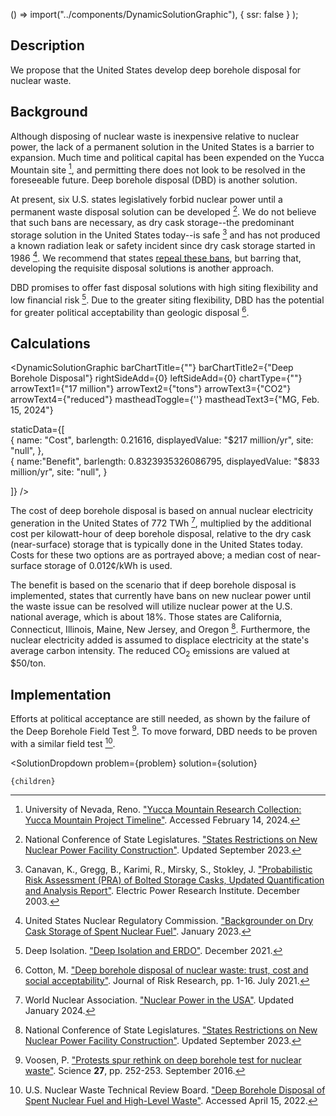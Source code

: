 
  () => import("../components/DynamicSolutionGraphic"),
  { ssr: false }
);


## Description

We propose that the United States develop deep borehole disposal for nuclear waste.

## Background

Although disposing of nuclear waste is inexpensive relative to nuclear power, the lack of a permanent solution in the United States is a barrier to expansion. Much time and political capital has been expended on the Yucca Mountain site [^"7"], and permitting there does not look to be resolved in the foreseeable future. Deep borehole disposal (DBD) is another solution.

At present, six U.S. states legislatively forbid nuclear power until a permanent waste disposal solution can be developed [^"2"]. We do not believe that such bans are necessary, as dry cask storage--the predominant storage solution in the United States today--is safe [^"3"] and has not produced a known radiation leak or safety incident since dry cask storage started in 1986 [^"6"]. We recommend that states [repeal these bans](https://www.urbancruiseship.org/energy/energy_production/nuclear), but barring that, developing the requisite disposal solutions is another approach.

DBD promises to offer fast disposal solutions with high siting flexibility and low financial risk [^"5"]. Due to the greater siting flexibility, DBD has the potential for greater political acceptability than geologic disposal [^"4"].

## Calculations

<DynamicSolutionGraphic
  barChartTitle={""}
  barChartTitle2={"Deep Borehole Disposal"}
  rightSideAdd={0}
  leftSideAdd={0}
  chartType={""}
  arrowText1={"17 million"}
  arrowText2={"tons"}
  arrowText3={"CO2"}
  arrowText4={"reduced"}
  mastheadToggle={''}
  mastheadText3={"MG, Feb. 15, 2024"}
  
  
  staticData={[   
    {
      name: "Cost",
      barlength: 0.21616,
      displayedValue: "$217 million/yr",
      site: "null",
    },   
	{
	  name:"Benefit",
      barlength: 0.8323935326086795,
      displayedValue: "$833 million/yr",
      site: "null",
	}
        
  ]}
/>

The cost of deep borehole disposal is based on annual nuclear electricity generation in the United States of 772 TWh [^"1"], multiplied by the additional cost per kilowatt-hour of deep borehole disposal, relative to the dry cask (near-surface) storage that is typically done in the United States today. Costs for these two options are as portrayed above; a median cost of near-surface storage of 0.012¢/kWh is used.

The benefit is based on the scenario that if deep borehole disposal is implemented, states that currently have bans on new nuclear power until the waste issue can be resolved will utilize nuclear power at the U.S. national average, which is about 18%. Those states are California, Connecticut, Illinois, Maine, New Jersey, and Oregon [^"2"]. Furthermore, the nuclear electricity added is assumed to displace electricity at the state's average carbon intensity. The reduced CO<sub>2</sub> emissions are valued at $50/ton.

## Implementation

Efforts at political acceptance are still needed, as shown by the failure of the Deep Borehole Field Test [^"14"]. To move forward, DBD needs to be proven with a similar field test [^"12"].

[^"1"]: World Nuclear Association. ["Nuclear Power in the USA"](https://world-nuclear.org/information-library/country-profiles/countries-t-z/usa-nuclear-power.aspx). Updated January 2024.

[^"2"]: National Conference of State Legislatures. ["States Restrictions on New Nuclear Power Facility Construction"](https://www.ncsl.org/environment-and-natural-resources/states-restrictions-on-new-nuclear-power-facility-construction). Updated September 2023.

[^"3"]: Canavan, K., Gregg, B., Karimi, R., Mirsky, S., Stokley, J. ["Probabilistic Risk Assessment (PRA) of Bolted Storage Casks, Updated Quantification and Analysis Report"](https://www.epri.com/research/products/1002877). Electric Power Research Institute. December 2003.

[^"4"]: Cotton, M. ["Deep borehole disposal of nuclear waste: trust, cost and social acceptability"](https://www.tandfonline.com/doi/abs/10.1080/13669877.2021.1957988). Journal of Risk Research, pp. 1-16. July 2021.

[^"5"]: Deep Isolation. ["Deep Isolation and ERDO"](https://www.norskdekommisjonering.no/wp-content/uploads/2021/12/Preliminary-assessment_Deep-Isolation-borehole-repository-as-a-disposal-option-for-nuclear-waste-in-the-ERDO-countries.pdf). December 2021.

[^"6"]: United States Nuclear Regulatory Commission. ["Backgrounder on Dry Cask Storage of Spent Nuclear Fuel"](https://www.nrc.gov/reading-rm/doc-collections/fact-sheets/dry-cask-storage.html). January 2023.

[^"7"]: University of Nevada, Reno. ["Yucca Mountain Research Collection: Yucca Mountain Project Timeline"](https://guides.library.unr.edu/yuccamountain/timelinehome). Accessed February 14, 2024.

[^"12"]: U.S. Nuclear Waste Technical Review Board. ["Deep Borehole Disposal of Spent Nuclear Fuel and High-Level Waste"](https://www.bundestag.de/endlager-archiv/blob/376822/5d128f2fa3aa79a85ab16a4c5c35b6b7/kmat_26-b-data.pdf). Accessed April 15, 2022.

[^"14"]: Voosen, P. ["Protests spur rethink on deep borehole test for nuclear waste"](https://www.science.org/content/article/protests-spur-rethink-deep-borehole-test-nuclear-waste). Science <b>27</b>, pp. 252-253. September 2016.

  <SolutionDropdown 
    problem={problem} 
    solution={solution}
  >
    {children}
  </SolutionDropdown>